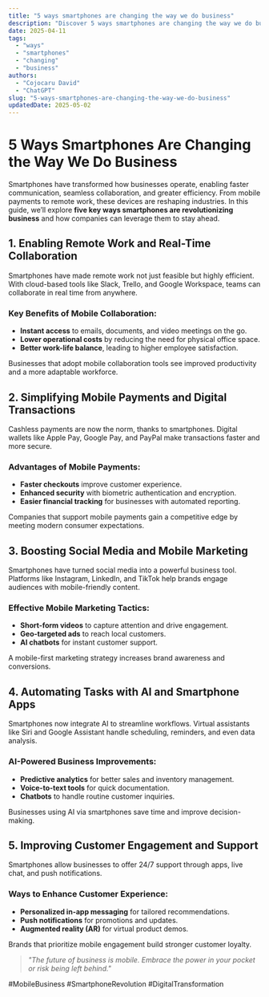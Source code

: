 ```yaml
---
title: "5 ways smartphones are changing the way we do business"
description: "Discover 5 ways smartphones are changing the way we do business with this in-depth guide, providing actionable insights and practical tips to boost your knowledge and results."
date: 2025-04-11
tags:
  - "ways"
  - "smartphones"
  - "changing"
  - "business"
authors:
  - "Cojocaru David"
  - "ChatGPT"
slug: "5-ways-smartphones-are-changing-the-way-we-do-business"
updatedDate: 2025-05-02
---
```


# 5 Ways Smartphones Are Changing the Way We Do Business  

Smartphones have transformed how businesses operate, enabling faster communication, seamless collaboration, and greater efficiency. From mobile payments to remote work, these devices are reshaping industries. In this guide, we’ll explore **five key ways smartphones are revolutionizing business** and how companies can leverage them to stay ahead.  

## 1. Enabling Remote Work and Real-Time Collaboration  

Smartphones have made remote work not just feasible but highly efficient. With cloud-based tools like Slack, Trello, and Google Workspace, teams can collaborate in real time from anywhere.  

### Key Benefits of Mobile Collaboration:  
- **Instant access** to emails, documents, and video meetings on the go.  
- **Lower operational costs** by reducing the need for physical office space.  
- **Better work-life balance**, leading to higher employee satisfaction.  

Businesses that adopt mobile collaboration tools see improved productivity and a more adaptable workforce.  

## 2. Simplifying Mobile Payments and Digital Transactions  

Cashless payments are now the norm, thanks to smartphones. Digital wallets like Apple Pay, Google Pay, and PayPal make transactions faster and more secure.  

### Advantages of Mobile Payments:  
- **Faster checkouts** improve customer experience.  
- **Enhanced security** with biometric authentication and encryption.  
- **Easier financial tracking** for businesses with automated reporting.  

Companies that support mobile payments gain a competitive edge by meeting modern consumer expectations.  

## 3. Boosting Social Media and Mobile Marketing  

Smartphones have turned social media into a powerful business tool. Platforms like Instagram, LinkedIn, and TikTok help brands engage audiences with mobile-friendly content.  

### Effective Mobile Marketing Tactics:  
- **Short-form videos** to capture attention and drive engagement.  
- **Geo-targeted ads** to reach local customers.  
- **AI chatbots** for instant customer support.  

A mobile-first marketing strategy increases brand awareness and conversions.  

## 4. Automating Tasks with AI and Smartphone Apps  

Smartphones now integrate AI to streamline workflows. Virtual assistants like Siri and Google Assistant handle scheduling, reminders, and even data analysis.  

### AI-Powered Business Improvements:  
- **Predictive analytics** for better sales and inventory management.  
- **Voice-to-text tools** for quick documentation.  
- **Chatbots** to handle routine customer inquiries.  

Businesses using AI via smartphones save time and improve decision-making.  

## 5. Improving Customer Engagement and Support  

Smartphones allow businesses to offer 24/7 support through apps, live chat, and push notifications.  

### Ways to Enhance Customer Experience:  
- **Personalized in-app messaging** for tailored recommendations.  
- **Push notifications** for promotions and updates.  
- **Augmented reality (AR)** for virtual product demos.  

Brands that prioritize mobile engagement build stronger customer loyalty.  

> _"The future of business is mobile. Embrace the power in your pocket or risk being left behind."_  

#MobileBusiness #SmartphoneRevolution #DigitalTransformation
